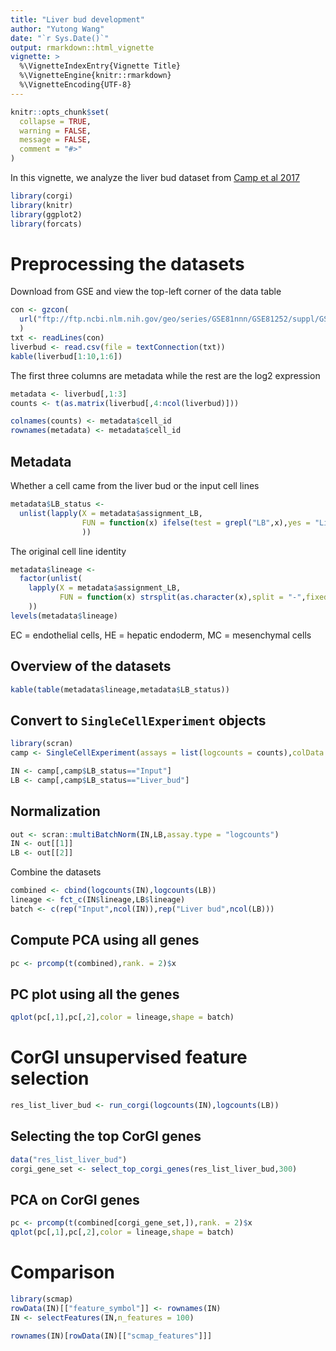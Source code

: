 ```yaml
---
title: "Liver bud development"
author: "Yutong Wang"
date: "`r Sys.Date()`"
output: rmarkdown::html_vignette
vignette: >
  %\VignetteIndexEntry{Vignette Title}
  %\VignetteEngine{knitr::rmarkdown}
  %\VignetteEncoding{UTF-8}
---
```


```r
knitr::opts_chunk$set(
  collapse = TRUE,
  warning = FALSE,
  message = FALSE,
  comment = "#>"
)
```

In this vignette, we analyze the liver bud dataset from [Camp et al 2017](https://www.nature.com/articles/nature22796)

```r
library(corgi)
library(knitr)
library(ggplot2)
library(forcats)
```

# Preprocessing the datasets

Download from GSE and view the top-left corner of the data table
```r
con <- gzcon(
  url("ftp://ftp.ncbi.nlm.nih.gov/geo/series/GSE81nnn/GSE81252/suppl/GSE81252_data.cast.log2.liverbud.csv.gz")
  )
txt <- readLines(con)
liverbud <- read.csv(file = textConnection(txt))
kable(liverbud[1:10,1:6])
```

The first three columns are metadata while the rest are the log2 expression
```r
metadata <- liverbud[,1:3]
counts <- t(as.matrix(liverbud[,4:ncol(liverbud)]))
```

```r
colnames(counts) <- metadata$cell_id
rownames(metadata) <- metadata$cell_id
```

## Metadata

Whether a cell came from the liver bud or the input cell lines
```r
metadata$LB_status <- 
  unlist(lapply(X = metadata$assignment_LB,
                FUN = function(x) ifelse(test = grepl("LB",x),yes = "Liver_bud",no = "Input")
                ))
```

The original cell line identity
```r
metadata$lineage <- 
  factor(unlist(
    lapply(X = metadata$assignment_LB,
           FUN = function(x) strsplit(as.character(x),split = "-",fixed = T)[[1]][1])
    ))
levels(metadata$lineage)
```
EC = endothelial cells, HE = hepatic endoderm, MC = mesenchymal cells


## Overview of the datasets
```r
kable(table(metadata$lineage,metadata$LB_status))
```


## Convert to `SingleCellExperiment` objects
```r
library(scran)
camp <- SingleCellExperiment(assays = list(logcounts = counts),colData = metadata)

IN <- camp[,camp$LB_status=="Input"]
LB <- camp[,camp$LB_status=="Liver_bud"]
```

## Normalization
```r
out <- scran::multiBatchNorm(IN,LB,assay.type = "logcounts")
IN <- out[[1]]
LB <- out[[2]]
```

Combine the datasets
```r
combined <- cbind(logcounts(IN),logcounts(LB))
lineage <- fct_c(IN$lineage,LB$lineage)
batch <- c(rep("Input",ncol(IN)),rep("Liver bud",ncol(LB)))
```

## Compute PCA using all genes
```r
pc <- prcomp(t(combined),rank. = 2)$x
```

## PC plot using all the genes

```r
qplot(pc[,1],pc[,2],color = lineage,shape = batch)
```

# CorGI unsupervised feature selection
```r
res_list_liver_bud <- run_corgi(logcounts(IN),logcounts(LB))
```

## Selecting the top CorGI genes

```r
data("res_list_liver_bud")
corgi_gene_set <- select_top_corgi_genes(res_list_liver_bud,300)
```


## PCA on CorGI genes

```r
pc <- prcomp(t(combined[corgi_gene_set,]),rank. = 2)$x
qplot(pc[,1],pc[,2],color = lineage,shape = batch)
```

# Comparison

```r
library(scmap)
rowData(IN)[["feature_symbol"]] <- rownames(IN)
IN <- selectFeatures(IN,n_features = 100)

rownames(IN)[rowData(IN)[["scmap_features"]]]
```

